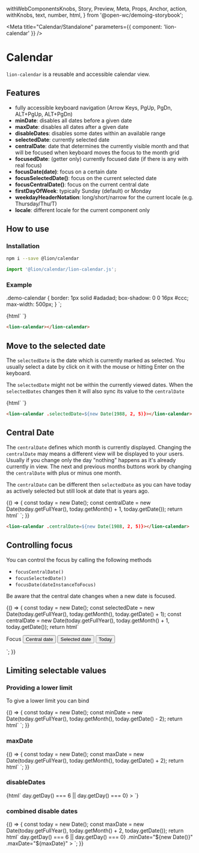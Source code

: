   withWebComponentsKnobs,
  Story,
  Preview,
  Meta,
  Props,
  Anchor,
  action,
  withKnobs,
  text,
  number,
  html,
} from '@open-wc/demoing-storybook';


<Meta title="Calendar/Standalone" parameters={{ component: 'lion-calendar' }} />

# Calendar

<Anchor storyId="calendar-standalone--default-story" />

`lion-calendar` is a reusable and accessible calendar view.

## Features

- fully accessible keyboard navigation (Arrow Keys, PgUp, PgDn, ALT+PgUp, ALT+PgDn)
- **minDate**: disables all dates before a given date
- **maxDate**: disables all dates after a given date
- **disableDates**: disables some dates within an available range
- **selectedDate**: currently selected date
- **centralDate**: date that determines the currently visible month and that will be focused when keyboard moves the focus to the month grid
- **focusedDate**: (getter only) currently focused date (if there is any with real focus)
- **focusDate(date)**: focus on a certain date
- **focusSelectedDate()**: focus on the current selected date
- **focusCentralDate()**: focus on the current central date
- **firstDayOfWeek**: typically Sunday (default) or Monday
- **weekdayHeaderNotation**: long/short/narrow for the current locale (e.g. Thursday/Thu/T)
- **locale**: different locale for the current component only

## How to use

### Installation

```sh
npm i --save @lion/calendar
```

```js
import '@lion/calendar/lion-calendar.js';
```

### Example

  .demo-calendar {
    border: 1px solid #adadad;
    box-shadow: 0 0 16px #ccc;
    max-width: 500px;
  }
`;

<Story name="Default">
  {html`
    <style>
      ${calendarDemoStyle}
    </style>
    <lion-calendar class="demo-calendar"></lion-calendar>
  `}
</Story>

```html
<lion-calendar></lion-calendar>
```

## Move to the selected date

The `selectedDate` is the date which is currently marked as selected.
You usually select a date by click on it with the mouse or hitting Enter on the keyboard.

The `selectedDate` might not be within the currently viewed dates.
When the `selectedDates` changes then it will also sync its value to the `centralDate`

<Story name="Selected Date">
  {html`
    <style>
      ${calendarDemoStyle}
    </style>
    <lion-calendar class="demo-calendar" .selectedDate=${new Date(1988, 2, 5)}></lion-calendar>
  `}
</Story>

```html
<lion-calendar .selectedDate=${new Date(1988, 2, 5)}></lion-calendar>
```

## Central Date

The `centralDate` defines which month is currently displayed.
Changing the `centralDate` may means a different view will be displayed to your users.
Usually if you change only the day "nothing" happens as it's already currently in view.
The next and previous months buttons work by changing the `centralDate` with plus or minus one month.

The `centralDate` can be different then `selectedDate` as you can have today as actively selected but still look at date that is years ago.

<Story name="Central Date">
  {() => {
    const today = new Date();
    const centralDate = new Date(today.getFullYear(), today.getMonth() + 1, today.getDate());
    return html`
      <style>
        ${calendarDemoStyle}
      </style>
      <lion-calendar class="demo-calendar" .centralDate="${centralDate}"></lion-calendar>
    `;
  }}
</Story>

```html
<lion-calendar .centralDate=${new Date(1988, 2, 5)}></lion-calendar>
```

## Controlling focus

You can control the focus by calling the following methods
- `focusCentralDate()`
- `focusSelectedDate()`
- `focusDate(dateInstanceToFocus)`

Be aware that the central date changes when a new date is focused.

<Story name="Controlling focus">
  {() => {
    const today = new Date();
    const selectedDate = new Date(today.getFullYear(), today.getMonth(), today.getDate() + 1);
    const centralDate = new Date(today.getFullYear(), today.getMonth() + 1, today.getDate());
    return html`
      <style>
        ${calendarDemoStyle}
      </style>
      <lion-calendar
        id="js-demo-calendar"
        class="demo-calendar"
        .selectedDate="${selectedDate}"
        .centralDate="${centralDate}"
      ></lion-calendar>
      <p>
        Focus
        <button @click="${() => document.querySelector('#js-demo-calendar').focusCentralDate()}">
          Central date
        </button>
        <button @click="${() => document.querySelector('#js-demo-calendar').focusSelectedDate()}">
          Selected date
        </button>
        <button @click="${() => document.querySelector('#js-demo-calendar').focusDate(today)}">
          Today
        </button>
      </p>
    `;
  }}
</Story>

## Limiting selectable values

### Providing a lower limit

To give a lower limit you can bind

<Story name="minDate">
  {() => {
    const today = new Date();
    const minDate = new Date(today.getFullYear(), today.getMonth(), today.getDate() - 2);
    return html`
      <style>
        ${calendarDemoStyle}
      </style>
      <lion-calendar class="demo-calendar" .minDate="${minDate}"></lion-calendar>
    `;
  }}
</Story>

### maxDate

<Preview withToolbar>
  <Story name="maxDate">
    {() => {
    const today = new Date();
    const maxDate = new Date(today.getFullYear(), today.getMonth(), today.getDate() + 2);
    return html`
      <style>
        ${calendarDemoStyle}
      </style>
      <lion-calendar class="demo-calendar" .maxDate="${maxDate}"></lion-calendar>
    `;
    }}
  </Story>
</Preview>

### disableDates

<Preview withToolbar>
  <Story name="disableDates">
    {html`
      <style>
        ${calendarDemoStyle}
      </style>
      <lion-calendar
        class="demo-calendar"
        .disableDates=${day => day.getDay() === 6 || day.getDay() === 0}
      ></lion-calendar>
    `}
  </Story>
</Preview>

### combined disable dates

<Preview withToolbar>
  <Story name="combined disable dates">
    {() => {
      const today = new Date();
      const maxDate = new Date(today.getFullYear(), today.getMonth() + 2, today.getDate());
      return html`
        <style>
          ${calendarDemoStyle}
        </style>
        <lion-calendar
          class="demo-calendar"
          .disableDates=${day => day.getDay() === 6 || day.getDay() === 0}
          .minDate="${new Date()}"
          .maxDate="${maxDate}"
        ></lion-calendar>
      `;
    }}
  </Story>
</Preview>
